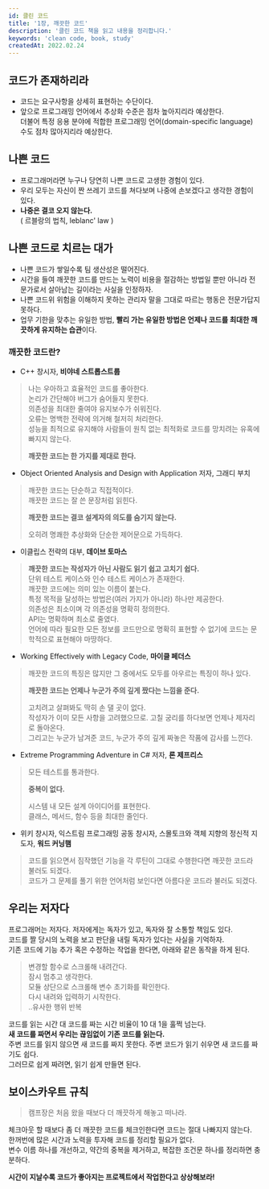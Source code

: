 ```yaml
---
id: 클린 코드
title: '1장, 깨끗한 코드'
description: '클린 코드 책을 읽고 내용을 정리합니다.'
keywords: 'clean code, book, study'
createdAt: 2022.02.24
---
```


## 코드가 존재하리라

- 코드는 요구사항을 상세히 표현하는 수단이다.
- 앞으로 프로그래밍 언어에서 추상화 수준은 점차 높아지리라 예상한다.<br/>
  더불어 특정 응용 분야에 적합한 프로그래밍 언어(domain-specific language) 수도 점차 많아지리라 예상한다.

## 나쁜 코드

- 프로그래머라면 누구나 당연히 나쁜 코드로 고생한 경험이 있다.
- 우리 모두는 자신이 짠 쓰레기 코드를 쳐다보며 나중에 손보겠다고 생각한 경험이 있다.
- **나중은 결코 오지 않는다.**<br/>
  ( 르블랑의 법칙, leblanc' law )

## 나쁜 코드로 치르는 대가

- 나쁜 코드가 쌓일수록 팀 생산성은 떨어진다.
- 시간을 들여 깨끗한 코드를 만드는 노력이 비용을 절감하는 방법일 뿐만 아니라 전문가로서 살아남는 길이라는 사실을 인정하자.
- 나쁜 코드위 위험을 이해하지 못하는 관리자 말을 그대로 따르는 행동은 전문가답지 못하다.
- 업무 기한을 맞추는 유일한 방법, **빨리 가는 유일한 방법은 언제나 코드를 최대한 깨끗하게 유지하는 습관**이다.

### 깨끗한 코드란?

- C++ 창시자, **비야네 스트롭스트룹**

> 나는 우아하고 효율적인 코드를 좋아한다.<br/>
> 논리가 간단해야 버그가 숨어들지 못한다.<br/>
> 의존성을 최대한 줄여야 유지보수가 쉬워진다.<br/>
> 오류는 명백한 전략에 의거해 철저히 처리한다.<br/>
> 성능을 최적으로 유지해야 사람들이 원칙 없는 최적화로 코드를 망치려는 유혹에 빠지지 않는다.
>
> **깨끗한 코드는 한 가지를 제대로 한다.**

- Object Oriented Analysis and Design with Application 저자, 그래디 부치

> 깨끗한 코드는 단순하고 직접적이다.<br/>
> 깨끗한 코드는 잘 쓴 문장처럼 읽힌다.<br/>
>
> **깨끗한 코드는 결코 설계자의 의도를 숨기지 않는다.**
>
> 오히려 명쾌한 추상화와 단순한 제어문으로 가득하다.

- 이클립스 전략의 대부, **데이브 토마스**

> **깨끗한 코드는 작성자가 아닌 사람도 읽기 쉽고 고치기 쉽다.**<br/>
> 단위 테스트 케이스와 인수 테스트 케이스가 존재한다.<br/>
> 깨끗한 코드에는 의미 있는 이름이 붙는다.<br/>
> 특정 목적을 달성하는 방법은(여러 가지가 아니라) 하나만 제공한다.<br/>
> 의존성은 최소이며 각 의존성을 명확히 정의한다.<br/>
> API는 명확하며 최소로 줄였다.<br/>
> 언어에 따라 필요한 모든 정보를 코드만으로 명확히 표현할 수 없기에 코드는 문학적으로 표현해야 마땅하다.

- Working Effectively with Legacy Code, **마이클 페더스**

> 깨끗한 코드의 특징은 많지만 그 중에서도 모두를 아우르는 특징이 하나 있다.
>
> **깨끗한 코드는 언제나 누군가 주의 깊게 짰다는 느낌을 준다.**
>
> 고치려고 살펴봐도 딱히 손 댈 곳이 없다.<br/>
> 작성자가 이미 모든 사항을 고려했으므로. 고칠 궁리를 하다보면 언제나 제자리로 돌아온다.<br/>
> 그리고는 누군가 남겨준 코드, 누군가 주의 깊게 짜놓은 작품에 감사를 느낀다.

- Extreme Programming Adventure in C# 저자, **론 제프리스**

> 모든 테스트를 통과한다.
>
> **중복이 없다.**
>
> 시스템 내 모든 설계 아이디어를 표현한다.<br/>
> 클래스, 메서드, 함수 등을 최대한 줄인다.

- 위키 창시자, 익스트림 프로그래밍 공동 창시자, 스몰토크와 객체 지향의 정신적 지도자, **워드 커닝햄**

> 코드를 읽으면서 짐작했던 기능을 각 루틴이 그대로 수행한다면 깨끗한 코드라 불러도 되겠다.<br/>
> 코드가 그 문제를 풀기 위한 언어처럼 보인다면 아름다운 코드라 불러도 되겠다.

## 우리는 저자다

프로그래머는 저자다. 저자에게는 독자가 있고, 독자와 잘 소통할 책임도 있다.<br/>
코드를 짤 당시의 노력을 보고 판단을 내릴 독자가 있다는 사실을 기억하자.<br/>
기존 코드에 기능 추가 혹은 수정하는 작업을 한다면, 아래와 같은 동작을 하게 된다.

> 변경할 함수로 스크롤해 내려간다.<br/>
> 잠시 멈추고 생각한다.<br/>
> 모듈 상단으로 스크롤해 변수 초기화를 확인한다.<br/>
> 다시 내려와 입력하기 시작한다.<br/>
> ..유사한 행위 반복

코드를 읽는 시간 대 코드를 짜는 시간 비율이 10 대 1을 훌쩍 넘는다.<br/>
**새 코드를 짜면서 우리는 끊임없이 기존 코드를 읽는다.**<br/>
주변 코드를 읽지 않으면 새 코드를 짜지 못한다. 주변 코드가 읽기 쉬우면 새 코드를 짜기도 쉽다.<br/>
그러므로 쉽게 짜려면, 읽기 쉽게 만들면 된다.

## 보이스카우트 규칙

> 캠프장은 처음 왔을 때보다 더 깨끗하게 해놓고 떠나라.

체크아웃 할 때보다 좀 더 깨끗한 코드를 체크인한다면 코드는 절대 나빠지지 않는다.<br/>
한꺼번에 많은 시간과 노력을 투자해 코드를 정리할 필요가 없다.<br/>
변수 이름 하나를 개선하고, 약간의 중복을 제거하고, 복잡한 조건문 하나를 정리하면 충분하다.<br/>

**시간이 지날수록 코드가 좋아지는 프로젝트에서 작업한다고 상상해보라!**
